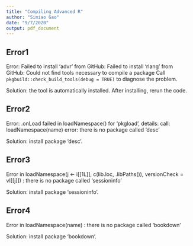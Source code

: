 ```yaml
---
title: "Compiling Advanced R"
author: "Simiao Gao"
date: "9/7/2020"
output: pdf_document
---
```



## Error1
Error: Failed to install 'advr' from GitHub: \newline
  Failed to install 'rlang' from GitHub: \newline
  Could not find tools necessary to compile a package \newline
Call `pkgbuild::check_build_tools(debug = TRUE)` to diagnose the problem. \newline

Solution: the tool is automatically installed. After installing, rerun the code.

## Error2

Error: .onLoad failed in loadNamespace() for 'pkgload', details: \newline
  call: loadNamespace(name) \newline
  error: there is no package called ‘desc’ \newline

Solution: install package ‘desc’.

## Error3
Error in loadNamespace(j <- i[[1L]], c(lib.loc, .libPaths()), versionCheck = vI[[j]]) : \newline
  there is no package called ‘sessioninfo’ \newline

Solution: install package ‘sessioninfo’.

## Error4
Error in loadNamespace(name) : there is no package called ‘bookdown’  \newline

Solution: install package ‘bookdown’.

